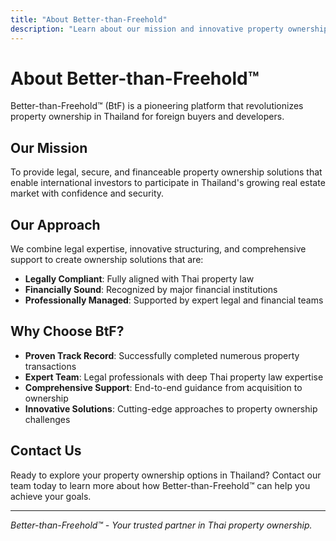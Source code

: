 ```yaml
---
title: "About Better-than-Freehold"
description: "Learn about our mission and innovative property ownership solutions"
---
```


# About Better-than-Freehold™

Better-than-Freehold™ (BtF) is a pioneering platform that revolutionizes property ownership in Thailand for foreign buyers and developers.

## Our Mission

To provide legal, secure, and financeable property ownership solutions that enable international investors to participate in Thailand's growing real estate market with confidence and security.

## Our Approach

We combine legal expertise, innovative structuring, and comprehensive support to create ownership solutions that are:

- **Legally Compliant**: Fully aligned with Thai property law
- **Financially Sound**: Recognized by major financial institutions
- **Professionally Managed**: Supported by expert legal and financial teams

## Why Choose BtF?

- **Proven Track Record**: Successfully completed numerous property transactions
- **Expert Team**: Legal professionals with deep Thai property law expertise
- **Comprehensive Support**: End-to-end guidance from acquisition to ownership
- **Innovative Solutions**: Cutting-edge approaches to property ownership challenges

## Contact Us

Ready to explore your property ownership options in Thailand? Contact our team today to learn more about how Better-than-Freehold™ can help you achieve your goals.

---

*Better-than-Freehold™ - Your trusted partner in Thai property ownership.*